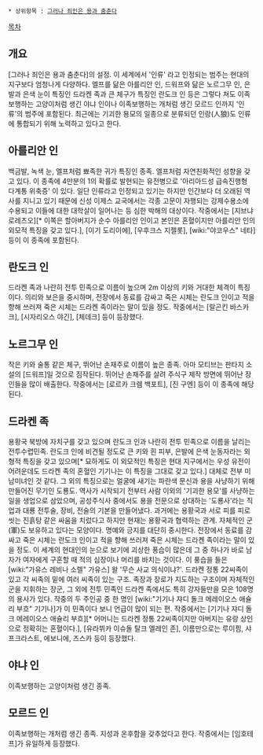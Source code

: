  * 상위항목 : [[그러나 죄인은 용과 춤춘다]]

[[목차]]
== 개요 ==

[그러나 죄인은 용과 춤춘다]의 설정. 이 세계에서 '인류' 라고 인정되는 범주는 현대의 지구보다 엄청나게 다양하다. 엘프를 닮은 아를리안 인, 드워프와 닮은 노르그무 인, 은발과 은색 눈이 특징인 드라켄 족과 큰 체구가 특징인 란도크 인 등은 그렇다 쳐도 이족보행하는 고양이처럼 생긴 야냐 인이나 이족보행하는 개처럼 생긴 모르드 인까지 '인류'의 범주에 포함된다. 최근에는 기괴한 용모의 일종으로 분류되던 인랑(人狼)도 인류에 통합되기 위해 노력하고 있다고 한다. 

== 아를리안 인 ==
백금발, 녹색 눈, 엘프처럼 뾰족한 귀가 특징인 종족. 엘프처럼 자연친화적인 성향을 갖고 있다. 이 종족에 4만분의 1의 확률로 발현되는 유전병으로 '아리아드성 급속진행형 다계통 위축증' 이 있다. 일단 인류라고 인정되고 있기는 하지만 인간보다 더 오래된 역사를 지니고 있기 때문에 신성 이제스 교국에서는 각종 고문이 자행되는 강제수용소에 수용되고 이들에 대한 대학살이 일어나는 등 심한 박해의 대상이다. 
작중에서는 [지브냐 로레츠오][* 이쪽은 할아버지가 순수 아를리안 인이고 본인은 혼혈이지만 아를리안 인의 외모적 특징을 갖고 있다.], [이기 도리이에], [우후크스 지젤롯], [wiki:"야코우스" 네타] 등이 이 종족에 포함된다. 

== 란도크 인 ==
드라켄 족과 나란히 전투 민족으로 이름이 높으며 2m 이상의 키와 거대한 체격이 특징이다. 의리와 보은을 중시하며, 전장에서 동료를 감싸고 죽은 시체는 란도크 인이고 적을 향해 쓰러져 죽은 시체는 드라켄 족이라는 말이 있을 정도. 
작중에서는 [랄곤킨 바스카크], [시자리오스 야긴], [체데크] 등이 등장했다. 

== 노르그무 인 ==
작은 키와 술통 같은 체구, 뛰어난 손재주로 이름이 높은 종족. 아마 모티브는 판타지 소설의 [드워프]일 것으로 짐작된다. 뛰어난 손재주를 살려 주식구 제작 방면에 뛰어난 장인들을 많이 배출한다. 
작중에서는 [로르카 크렘 백포트], [진 구엔] 등이 이 종족에 해당된다. 

== 드라켄 족 ==
용황국 북방에 자치구를 갖고 있으며 란도크 인과 나란히 전투 민족으로 이름을 날리는 전투수렵민족. 란도크 인에 비견될 정도로 큰 키와 흰 피부, 은발에 은색 눈동자라는 외형적 특징을 갖고 있으며[* 묘하게도 이 외모적인 특징은 현대 지구에서는 우성 유전이 어려운데도 드라켄 족의 혼혈인 기기나는 이 특징을 그대로 갖고 있다.] 대체로 전부 미남미녀인 것 같다. 그 외의 특징으로는 얼굴에 새기는 파란색 문신과 용을 사냥하기 위해 만들어진 무기인 도룡도. 
역사가 시작되기 전부터 사람 이외의 '기괴한 용모'를 사냥하는 일을 생업으로 삼았으며, 공성주식사 중에서도 용을 전문으로 상대하는 '도룡사'라는 직업과 대룡 전투술, 장비, 전술의 기본을 만들어냈다. 과거에는 용황국과 서로 피를 피로 씻는 진흙탕 같은 싸움을 치렀다고 하지만 현재는 용황국과 협력하는 관계. 자체적인 군(軍)도 보유하고 있다는 모양이다.  
명예와 긍지를 대단히 중시한다. 전장에서 동료를 감싸고 죽은 시체는 란도크 인이고 적을 향해 쓰러져 죽은 시체는 드라켄 족이라는 말이 있을 정도. 이 세계의 현대인의 눈으로 보기에 괴상한 풍습이 많은데 그 중 하나가 바로 남자가 여자에게 구혼할 때 적의 심장이나 머리를 바치는 것이다. 이 풍습을 들은 [wiki:"가유스 레비나 소렐" 가유스] 왈 '무슨 사교 의식이냐?'.
드라켄 정통 22씨족이 있고 각 씨족의 밑에 여러 씨족이 있는 구조. 족장과 장로가 지도하는 구조이며 자체적인 군을 지휘하는 장군, 그 외에 전투 민족인 드라켄 족에서도 특히 강자들만을 모은 108명의 용사가 있다. 
작중의 두 주인공 중 한 명인 [wiki:"기기나 쟈디 돌크 메레이오스 애슐리 부흐" 기기나]가 이 민족이다 보니 언급이 많이 되는 편. 
작중에서는 [기기나 쟈디 돌크 메레이오스 애슐리 부흐][* 어머니는 드라켄 정통 22씨족이지만 아버지는 유랑 상인으로 정확히는 혼혈이다.], [유라뷔카 이슈돌 탈크 엘레인 존], 이름만으로는 루이핌, 샤프크라스트, 에보니에, 즈스카 등이 등장했다. 

== 야냐 인 == 
이족보행하는 고양이처럼 생긴 종족. 

== 모르드 인 ==
이족보행하는 개처럼 생긴 종족. 지성과 온후함을 갖추었다고 한다. 
작중에서는 [임호테프]가 유일하게 등장했다. 


